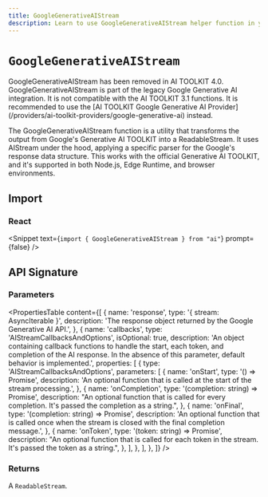 ```yaml
---
title: GoogleGenerativeAIStream
description: Learn to use GoogleGenerativeAIStream helper function in your application.
---
```


# `GoogleGenerativeAIStream`

<Note type="warning">
  GoogleGenerativeAIStream has been removed in AI TOOLKIT 4.0.
</Note>

<Note type="warning">
  GoogleGenerativeAIStream is part of the legacy Google Generative AI
  integration. It is not compatible with the AI TOOLKIT 3.1 functions. It is
  recommended to use the [AI TOOLKIT Google Generative AI
  Provider](/providers/ai-toolkit-providers/google-generative-ai) instead.
</Note>

The GoogleGenerativeAIStream function is a utility that transforms the output from Google's Generative AI TOOLKIT into a ReadableStream. It uses AIStream under the hood, applying a specific parser for the Google's response data structure. This works with the official Generative AI TOOLKIT, and it's supported in both Node.js, Edge Runtime, and browser environments.

## Import

### React

<Snippet
  text={`import { GoogleGenerativeAIStream } from "ai"`}
  prompt={false}
/>

## API Signature

### Parameters

<PropertiesTable
  content={[
    {
      name: 'response',
      type: '{ stream: AsyncIterable<GenerateContentResponse> }',
      description:
        'The response object returned by the Google Generative AI API.',
    },
    {
      name: 'callbacks',
      type: 'AIStreamCallbacksAndOptions',
      isOptional: true,
      description:
        'An object containing callback functions to handle the start, each token, and completion of the AI response. In the absence of this parameter, default behavior is implemented.',
      properties: [
        {
          type: 'AIStreamCallbacksAndOptions',
          parameters: [
            {
              name: 'onStart',
              type: '() => Promise<void>',
              description:
                'An optional function that is called at the start of the stream processing.',
            },
            {
              name: 'onCompletion',
              type: '(completion: string) => Promise<void>',
              description:
                "An optional function that is called for every completion. It's passed the completion as a string.",
            },
            {
              name: 'onFinal',
              type: '(completion: string) => Promise<void>',
              description:
                'An optional function that is called once when the stream is closed with the final completion message.',
            },
            {
              name: 'onToken',
              type: '(token: string) => Promise<void>',
              description:
                "An optional function that is called for each token in the stream. It's passed the token as a string.",
            },
          ],
        },
      ],
    },
  ]}
/>

### Returns

A `ReadableStream`.
